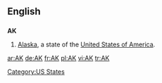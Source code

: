 ==English==

==={{abbreviation}}===
'''AK'''

# [[Alaska]], a state of the [[United States of America]].

[[Category:US States]]

[[ar:AK]]
[[de:AK]]
[[fr:AK]]
[[pl:AK]]
[[vi:AK]]
[[tr:AK]]